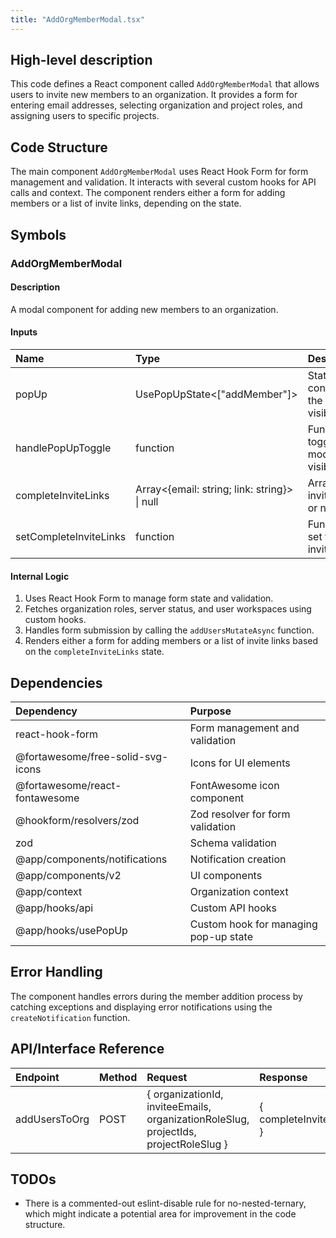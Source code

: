 ```yaml
---
title: "AddOrgMemberModal.tsx"
---
```


## High-level description
This code defines a React component called `AddOrgMemberModal` that allows users to invite new members to an organization. It provides a form for entering email addresses, selecting organization and project roles, and assigning users to specific projects.

## Code Structure
The main component `AddOrgMemberModal` uses React Hook Form for form management and validation. It interacts with several custom hooks for API calls and context. The component renders either a form for adding members or a list of invite links, depending on the state.

## Symbols

### AddOrgMemberModal
#### Description
A modal component for adding new members to an organization.

#### Inputs
| Name | Type | Description |
|:-----|:-----|:------------|
| popUp | UsePopUpState&lt;["addMember"]&gt; | State for controlling the modal's visibility |
| handlePopUpToggle | function | Function to toggle the modal's visibility |
| completeInviteLinks | Array&lt;{email: string; link: string}&gt; \| null | Array of invite links or null |
| setCompleteInviteLinks | function | Function to set the invite links |

#### Internal Logic
1. Uses React Hook Form to manage form state and validation.
2. Fetches organization roles, server status, and user workspaces using custom hooks.
3. Handles form submission by calling the `addUsersMutateAsync` function.
4. Renders either a form for adding members or a list of invite links based on the `completeInviteLinks` state.

## Dependencies
| Dependency | Purpose |
|:-----------|:--------|
| react-hook-form | Form management and validation |
| @fortawesome/free-solid-svg-icons | Icons for UI elements |
| @fortawesome/react-fontawesome | FontAwesome icon component |
| @hookform/resolvers/zod | Zod resolver for form validation |
| zod | Schema validation |
| @app/components/notifications | Notification creation |
| @app/components/v2 | UI components |
| @app/context | Organization context |
| @app/hooks/api | Custom API hooks |
| @app/hooks/usePopUp | Custom hook for managing pop-up state |

## Error Handling
The component handles errors during the member addition process by catching exceptions and displaying error notifications using the `createNotification` function.

## API/Interface Reference
| Endpoint | Method | Request | Response | Description |
|:---------|:-------|:--------|:---------|:------------|
| addUsersToOrg | POST | { organizationId, inviteeEmails, organizationRoleSlug, projectIds, projectRoleSlug } | { completeInviteLinks } | Adds users to the organization |

## TODOs
- There is a commented-out eslint-disable rule for no-nested-ternary, which might indicate a potential area for improvement in the code structure.